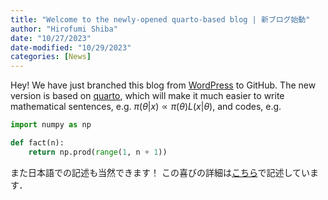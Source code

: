 ```yaml
---
title: "Welcome to the newly-opened quarto-based blog | 新ブログ始動"
author: "Hirofumi Shiba"
date: "10/27/2023"
date-modified: "10/29/2023"
categories: [News]
---
```


Hey! We have just branched this blog from [WordPress](https://anomath.com) to GitHub.
The new version is based on [quarto](https://quarto.org/docs/websites/), which will make it much easier to write mathematical sentences, e.g. $\pi(\theta|x) \propto \pi(\theta)
L(x|\theta)$, and codes, e.g. 

```python
import numpy as np

def fact(n):
    return np.prod(range(1, n + 1))
```

また日本語での記述も当然できます！
この喜びの詳細は[こちら](https://162348.github.io/posts/2023-11-4/)で記述しています．
